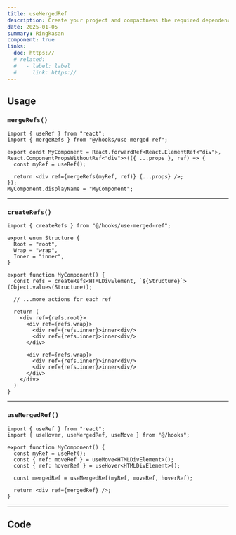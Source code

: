 ```yaml
---
title: useMergedRef
description: Create your project and compactness the required dependencies.
date: 2025-01-05
summary: Ringkasan
component: true
links:
  doc: https://
  # related:
  #   - label: label
  #     link: https://
---
```


## Usage

### `mergeRefs()`

```tsx "mergeRefs(myRef, ref)" "mergeRefs"
import { useRef } from "react";
import { mergeRefs } from "@/hooks/use-merged-ref";

export const MyComponent = React.forwardRef<React.ElementRef<"div">, React.ComponentPropsWithoutRef<"div">>(({ ...props }, ref) => {
  const myRef = useRef();

  return <div ref={mergeRefs(myRef, ref)} {...props} />;
});
MyComponent.displayName = "MyComponent";
```

---

### `createRefs()`

```tsx /createRefs/
import { createRefs } from "@/hooks/use-merged-ref";

export enum Structure {
  Root = "root",
  Wrap = "wrap",
  Inner = "inner",
}

export function MyComponent() {
  const refs = createRefs<HTMLDivElement, `${Structure}`>(Object.values(Structure));

  // ...more actions for each ref

  return (
    <div ref={refs.root}>
      <div ref={refs.wrap}>
        <div ref={refs.inner}>inner<div/>
        <div ref={refs.inner}>inner<div/>
      </div>

      <div ref={refs.wrap}>
        <div ref={refs.inner}>inner<div/>
        <div ref={refs.inner}>inner<div/>
      </div>
    </div>
  )
}
```

---

### `useMergedRef()`

```tsx /useMergedRef/
import { useRef } from "react";
import { useHover, useMergedRef, useMove } from "@/hooks";

export function MyComponent() {
  const myRef = useRef();
  const { ref: moveRef } = useMove<HTMLDivElement>();
  const { ref: hoverRef } = useHover<HTMLDivElement>();

  const mergedRef = useMergedRef(myRef, moveRef, hoverRef);

  return <div ref={mergedRef} />;
}
```

---

## Code

<LoadCodes />

